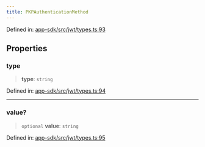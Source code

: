 ```yaml
---
title: PKPAuthenticationMethod
---
```


Defined in: [app-sdk/src/jwt/types.ts:93](https://github.com/LIT-Protocol/Vincent/blob/1c902a7c278246adaf4479901c6e2d38e00321e5/packages/libs/app-sdk/src/jwt/types.ts#L93)

## Properties

### type

> **type**: `string`

Defined in: [app-sdk/src/jwt/types.ts:94](https://github.com/LIT-Protocol/Vincent/blob/1c902a7c278246adaf4479901c6e2d38e00321e5/packages/libs/app-sdk/src/jwt/types.ts#L94)

***

### value?

> `optional` **value**: `string`

Defined in: [app-sdk/src/jwt/types.ts:95](https://github.com/LIT-Protocol/Vincent/blob/1c902a7c278246adaf4479901c6e2d38e00321e5/packages/libs/app-sdk/src/jwt/types.ts#L95)
